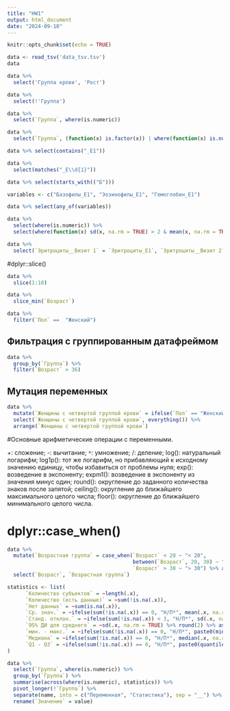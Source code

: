```yaml
---
title: "HW1"
output: html_document
date: "2024-09-10"
---
```


```r
knitr::opts_chunk$set(echo = TRUE)
```

```r
data <- read_tsv('data_tsv.tsv')
data
```
```r
data %>% 
  select('Группа крови', 'Рост')
```
```r
data %>% 
  select(!'Группа')
```
```r
data %>% 
  select(`Группа`, where(is.numeric))
```
```r
data %>% 
  select(`Группа`, (function(x) is.factor(x)) | where(function(x) is.numeric(x)))
```
```r
data %>% select(contains("_E1"))
```
```r
data %>% 
  select(matches("_E\\d{1}"))
```
```r
data %>% select(starts_with(("Б")))
```
```r
variables <- c("Базофилы_E1", "Эозинофилы_E1", "Гемоглобин_E1")

data %>% select(any_of(variables))
```
```r
data %>% 
  select(where(is.numeric)) %>% 
  select(where(function(x) sd(x, na.rm = TRUE) > 2 & mean(x, na.rm = TRUE) < 10))
```
```r
data %>% 
  select(`Эритроциты__Визит 1` = `Эритроциты_E1`, `Эритроциты__Визит 2` = `Эритроциты_E2`)
```
#dplyr::slice()

```r
data %>% 
  slice(1:10)
```
```r
data %>% 
  slice_min(`Возраст`)
```


```r
data %>% 
  filter(`Пол` ==  "Женский")
```
## Фильтрация с группированным датафреймом
```r
data %>% 
  group_by(`Группа`) %>% 
  filter(`Возраст` > 36)
```
## Мутация переменных

```r
data %>% 
  mutate(`Женщины с четвертой группой крови` = ifelse(`Пол` == "Женский" & `Группа крови` == "AB (IV)", "Да", "Нет")) %>% 
  select(`Женщины с четвертой группой крови`, everything()) %>% 
  arrange(`Женщины с четвертой группой крови`)
```
#Основные арифметические операции с переменными.

+: сложение;
-: вычитание;
`*`: умножение;
/: деление;
log(): натуральный логарифм;
log1p(): тот же логарифм, но прибавляющий к исходному значению единицу, чтобы избавиться от проблемы нуля;
exp(): возведение в экспоненту;
expm1(): возведение в экспоненту из значения минус один;
round(): округление до заданного количества знаков после запятой;
ceiling(): округление до ближайшего максимального целого числа;
floor(): округление до ближайшего минимального целого числа.

# dplyr::case_when()

```r
data %>% 
  mutate(`Возрастная группа` = case_when(`Возраст` < 20 ~ "< 20", 
                                         between(`Возраст`, 20, 30) ~ "20 - 30",
                                         `Возраст` > 30 ~ "> 30") %>% as.factor()) %>% 
  select(`Возраст`, `Возрастная группа`)
```

```r
statistics <- list(
      `Количество субъектов` = ~length(.x),
      `Количество (есть данные)` = ~sum(!is.na(.x)),
      `Нет данных` = ~sum(is.na(.x)),
      `Ср. знач.` = ~ifelse(sum(!is.na(.x)) == 0, "Н/П*", mean(.x, na.rm = TRUE) %>% round(2) %>% as.character()),
      `Станд. отклон.` = ~ifelse(sum(!is.na(.x)) < 3, "Н/П*", sd(.x, na.rm = TRUE) %>% round(2) %>% as.character()),
      `95% ДИ для среднего` = ~sd(.x, na.rm = TRUE) %>% round(2) %>% as.character(),
      `мин. - макс.` = ~ifelse(sum(!is.na(.x)) == 0, "Н/П*", paste0(min(.x, na.rm = TRUE) %>% round(2), " - ", max(.x, na.rm = TRUE) %>% round(2))),
      `Медиана` = ~ifelse(sum(!is.na(.x)) == 0, "Н/П*", median(.x, na.rm = TRUE) %>% round(2) %>% as.character()),
      `Q1 - Q3` = ~ifelse(sum(!is.na(.x)) == 0, "Н/П*", paste0(quantile(.x, 0.25, na.rm = TRUE) %>% round(2), " - ", quantile(.x, 0.75, na.rm = TRUE) %>% round(2)))
)

data %>% 
  select(`Группа`, where(is.numeric)) %>% 
  group_by(`Группа`) %>% 
  summarise(across(where(is.numeric), statistics)) %>% 
  pivot_longer(!`Группа`) %>% 
  separate(name, into = c("Переменная", "Статистика"), sep = "__") %>%
  rename(`Значение` = value)
```

